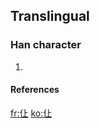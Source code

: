 ==Translingual==
===Han character===
{{Han char|rn=9|rad=人|as=03|sn=5|four=2121<sub>0</sub>|canj=人卜一 (OYM)}}
# {{defn|Han}}
====References====
{{Han ref|kx=0094.051|hdz=10113.051|uh=4EE9|ud=20201|bh=C967|bd=51559}}

[[fr:仩]]
[[ko:仩]]